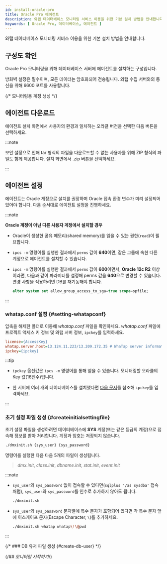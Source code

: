 ```yaml
---
id: install-oracle-pro
title: Oracle Pro 에이전트
description: 와탭 데이터베이스 모니터링 서비스 이용을 위한 기본 설치 방법을 안내합니다.
keywords: [ Oracle Pro, 데이터베이스, 에이전트 ]
---
```



와탭 데이터베이스 모니터링 서비스 이용을 위한 기본 설치 방법을 안내합니다.


<Agentsignupguide />   


<Steps>

<Createprojectv2 />

## 구성도 확인

Oracle Pro 모니터링을 위해 데이터베이스 서버에 에이전트를 설치하는 구성입니다.

<ImgLang img='dbx-install-agent-on-db-server-dma.png' desc='' />

방화벽 설정은 필수이며, 모든 데이터는 암호화되어 전송됩니다. 와탭 수집 서버와의 통신을 위해 6600 포트를 사용합니다.

{/* 모니터링용 계정 생성 */}

<Dbcreatemonitoringaccount />


<Accesskey />

## 에이전트 다운로드

에이전트 설치 화면에서 사용자의 환경과 일치하는 오라클 버전을 선택한 다음 <Cmdname sid="download" className="uitext" /> 버튼을 선택하세요.

:::note

보안 설정으로 인해 tar 형식의 파일을 다운로드할 수 없는 사용자를 위해 ZIP 형식의 파일도 함께 제공합니다. 설치 화면에서 <UI>.zip</UI> <Cmdname sid="download" className="uitext" /> 버튼을 선택하세요.

:::

## 에이전트 설정

에이전트는 Oracle 계정으로 설치를 권장하며 Oracle 접속 환경 변수가 미리 설정되어 있어야 합니다. 다음 순서대로 에이전트 설정을 진행하세요.

:::note

**Oracle 계정이 아닌 다른 사용자 계정에서 설치할 경우**

- Oracle이 생성한 공유 메모리(shared memory)를 읽을 수 있는 권한(`read`)이 필요합니다.

- `ipcs -m` 명령어를 실행한 결과에서 `perms` 값이 **640**이면, 같은 그룹에 속한 다른 계정으로 에이전트를 설치할 수 있습니다.

- `ipcs -m` 명령어를 실행한 결과에서 `perms` 값이 **600**이면서, **Oracle 12c R2** 이상이라면, 다음과 같이 파라미터를 설정해 perms 값을 **640**으로 변경할 수 있습니다. 변경 사항을 적용하려면 DB를 재기동해야 합니다.

  ```sql
  alter system set allow_group_access_to_sga=true scope=spfile;
  ```

:::

### whatap.conf 설정 {#setting-whatapconf}

압축을 해제한 폴더로 이동해 *whatap.conf* 파일을 확인하세요. *whatap.conf* 파일에 프로젝트 액세스 키 정보 및 와탭 서버 정보, `ipckey`를 입력하세요.  

```ini title='whatap.conf'
license={AccessKey}
whatap.server.host=13.124.11.223/13.209.172.35 # WhaTap server information
ipckey={ipckey}
```

:::tip

* `ipckey` 옵션값은 `ipcs -m` 명령어를 통해 얻을 수 있습니다. 모니터링할 오라클의 Key 값(16진수)입니다.

* 한 서버에 여러 개의 데이터베이스를 설치했다면 [다음 문서](check-ipckey)를 참조해 `ipckey`를 입력하세요.

:::

### 초기 설정 파일 생성 {#createinitialsettingfile}

초기 설정 파일을 생성하려면 데이터베이스에 **SYS** 계정(또는 같은 등급의 계정)으로 접속해 정보를 받아 처리합니다. 계정과 암호는 저장되지 않습니다.

```sh title="BASH"
./dmxinit.sh {sys_user} {sys_password}
```

명령어를 실행한 다음 다음 5개의 파일이 생성됩니다.

> *dmx.init*, *class.init*, *dbname.init*, *stat.init*, *event.init*

:::note

* `sys_user`와 `sys_password` 없이 접속할 수 있다면(`sqlplus '/as sysdba'` 접속처럼), `sys_user`와 `sys_password`를 인수로 추가하지 않아도 됩니다.

  ```sh title="BASH"
  ./dmxinit.sh
  ```

* `sys_user`와 `sys_password` 문자열에 특수 문자가 포함되어 있다면 각 특수 문자 앞에 이스케이프 문자(Escape Character, `\`)를 추가하세요.

  ```sh title="BASH"
  ./dmxinit.sh whatap whatap\!\@pwd
  ```

:::

{/* ### DB 유저 파일 생성 {#create-db-user} */}

<DBuserDesc level={3} />


<Dbcreatedbuserfilebody /> 

{/*## 모니터링 시작하기*/}

<Dbrunagent /> 

</Steps>


<NextStep />